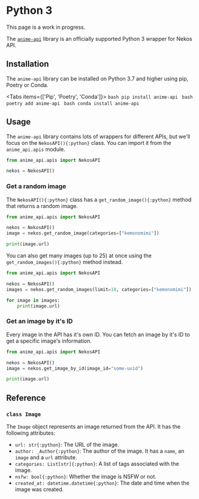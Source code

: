 

# Python 3

<Callout type="info">
    This page is a work in progress.
</Callout>

The [`anime-api`](https://github.com/Nekidev/anime-api) library is an officially supported Python 3 wrapper for Nekos API.

## Installation

The `anime-api` library can be installed on Python 3.7 and higher using pip, Poetry or Conda.

<Tabs items={['Pip', 'Poetry', 'Conda']}>
    <Tab>
        ```bash
        pip install anime-api
        ```
    </Tab>
    <Tab>
        ```bash
        poetry add anime-api
        ```
    </Tab>
    <Tab>
        ```bash
        conda install anime-api
        ```
    </Tab>
</Tabs>

## Usage

The `anime-api` library contains lots of wrappers for different APIs, but we'll focus on the `NekosAPI(){:python}` class. You can import it from the `anime_api.apis` module.

```python showLineNumbers
from anime_api.apis import NekosAPI

nekos = NekosAPI()
```

### Get a random image

The `NekosAPI(){:python}` class has a `get_random_image(){:python}` method that returns a random image.

```python showLineNumbers
from anime_api.apis import NekosAPI

nekos = NekosAPI()
image = nekos.get_random_image(categories=["kemonomimi"])

print(image.url)
```

You can also get many images (up to 25) at once using the `get_random_images(){:python}` method instead.

```python showLineNumbers
from anime_api.apis import NekosAPI

nekos = NekosAPI()
images = nekos.get_random_images(limit=10, categories=["kemonomimi"])

for image in images:
    print(image.url)
```

### Get an image by it's ID

Every image in the API has it's own ID. You can fetch an image by it's ID to get a specific image's information.

```python showLineNumbers
from anime_api.apis import NekosAPI

nekos = NekosAPI()
image = nekos.get_image_by_id(image_id="some-uuid")

print(image.url)
```

## Reference

### `class Image`

The `Image` object represents an image returned from the API. It has the following attributes:
- `url: str{:python}`: The URL of the image.
- `author: _Author{:python}`: The author of the image. It has a `name`, an `image` and a `url` attribute.
- `categories: List[str]{:python}`: A list of tags associated with the image.
- `nsfw: bool{:python}`: Whether the image is NSFW or not.
- `created_at: datetime.datetime{:python}`: The date and time when the image was created.
